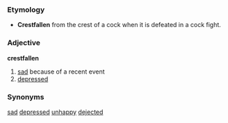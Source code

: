 ===Etymology===
*'''Crestfallen''' from the crest of a cock when it is defeated in a cock fight.

===Adjective===
'''crestfallen'''

# [[sad]] because of a recent event
# [[depressed]]

===Synonyms===
[[sad]]
[[depressed]]
[[unhappy]]
[[dejected]]